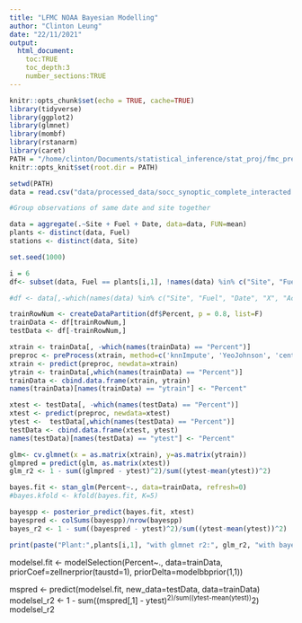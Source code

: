 ```yaml
---
title: "LFMC NOAA Bayesian Modelling"
author: "Clinton Leung"
date: "22/11/2021"
output: 
  html_document:
    toc:TRUE
    toc_depth:3
    number_sections:TRUE
---
```


```r


knitr::opts_chunk$set(echo = TRUE, cache=TRUE)
library(tidyverse)
library(ggplot2)
library(glmnet)
library(mombf)
library(rstanarm)
library(caret)
PATH = "/home/clinton/Documents/statistical_inference/stat_proj/fmc_prediction/code"
knitr::opts_knit$set(root.dir = PATH)
```

```r
setwd(PATH)
data = read.csv("data/processed_data/socc_synoptic_complete_interacted.csv")

```

```r
#Group observations of same date and site together

data = aggregate(.~Site + Fuel + Date, data=data, FUN=mean)
plants <- distinct(data, Fuel)
stations <- distinct(data, Site)

set.seed(1000)
```

```r
i = 6
df<- subset(data, Fuel == plants[i,1], !names(data) %in% c("Site", "Fuel", "Date", "X", "AccSpeciesID", "nearest_stid", "Group"))

#df <- data[,-which(names(data) %in% c("Site", "Fuel", "Date", "X", "AccSpeciesID", "nearest_stid", "Group"))]

trainRowNum <- createDataPartition(df$Percent, p = 0.8, list=F)
trainData <- df[trainRowNum,]
testData <- df[-trainRowNum,]

xtrain <- trainData[, -which(names(trainData) == "Percent")]
preproc <- preProcess(xtrain, method=c('knnImpute', 'YeoJohnson', 'center', 'scale'))
xtrain <- predict(preproc, newdata=xtrain)
ytrain <- trainData[,which(names(trainData) == "Percent")]
trainData <- cbind.data.frame(xtrain, ytrain)
names(trainData)[names(trainData) == "ytrain"] <- "Percent"

xtest <- testData[, -which(names(testData) == "Percent")]
xtest <- predict(preproc, newdata=xtest)
ytest <-  testData[,which(names(testData) == "Percent")]
testData <- cbind.data.frame(xtest, ytest)
names(testData)[names(testData) == "ytest"] <- "Percent"

```

```r
glm<- cv.glmnet(x = as.matrix(xtrain), y=as.matrix(ytrain))
glmpred = predict(glm, as.matrix(xtest))
glm_r2 <- 1 - sum((glmpred - ytest)^2)/sum((ytest-mean(ytest))^2)

bayes.fit <- stan_glm(Percent~., data=trainData, refresh=0)
#bayes.kfold <- kfold(bayes.fit, K=5)

bayespp <- posterior_predict(bayes.fit, xtest)
bayespred <- colSums(bayespp)/nrow(bayespp)
bayes_r2 <- 1 - sum((bayespred - ytest)^2)/sum((ytest-mean(ytest))^2)

print(paste("Plant:",plants[i,1], "with glmnet r2:", glm_r2, "with bayes r2:",bayes_r2, sep=" "))
```

modelsel.fit <- modelSelection(Percent~., data=trainData, priorCoef=zellnerprior(taustd=1), priorDelta=modelbbprior(1,1))

mspred <- predict(modelsel.fit, new_data=testData, data=trainData)
modelsel_r2 <- 1 - sum((mspred[,1] - ytest)^2)/sum((ytest-mean(ytest))^2)
modelsel_r2
